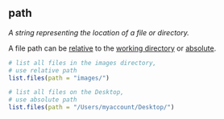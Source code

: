 ## path

<dfn>A string representing the location of a file or directory.</dfn>

A file path can be [relative](#relative-path) to the [working directory](#working-directory) or [absolute](#absolute-path).

```r
# list all files in the images directory, 
# use relative path
list.files(path = "images/")
```


```r
# list all files on the Desktop, 
# use absolute path
list.files(path = "/Users/myaccount/Desktop/")
```